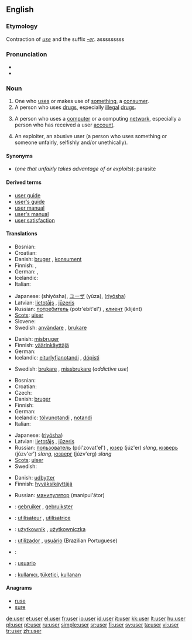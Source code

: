 ==English==
{{wikipedia}}
===Etymology===
Contraction of ''[[use]]'' and the suffix ''[[-er]]''.
asssssssss

===Pronunciation===
* {{audio|en-us-user.ogg|Audio (US)}}
* {{rhymes|uːzə(r)}}

===Noun===
{{en-noun}}

# One who [[use]]s or makes use of [[something]], a [[consumer]].
# A person who uses [[drug]]s, especially [[illegal]] [[drugs]].
# {{context|computing}} A person who uses a [[computer]] or a computing [[network]], especially a person who has received a user [[account]].
# {{pejorative}} An exploiter, an abusive user (a person who uses something or someone unfairly, selfishly and/or unethically).

====Synonyms====
* (''one that unfairly takes advantage of or exploits''): parasite

====Derived terms====
* [[user guide]]
* [[user's guide]]
* [[user manual]]
* [[user's manual]]
* [[user satisfaction]]

====Translations====
{{trans-top|one who uses something, a consumer}}
* Bosnian: {{t-|bs|korisnik|m}}
* Croatian: {{t-|hr|korisnik|m}}
* Danish: [[bruger]] {{c}}, [[konsument]] {{c}}
* Finnish: {{t+|fi|käyttäjä}}, {{t-|fi|kuluttaja}}
* German: {{t+|de|Benutzer|m}}, {{t+|de|Verbraucher|m}}
* Icelandic: {{t+|is|notandi|m}}
* Italian: {{t-|it|utente|m|f}}
{{trans-mid}}
* Japanese: {{JAchar|[[使用者]]}} (shiyōsha), [[ユーザ]] (yūza), {{JAchar|[[Japanese]]}} ([[riyōsha]])
* Latvian: [[lietotājs]] {{m}}, [[jūzeris]] {{m}}
* Russian: [[потребитель]] (potr'ebít'el') {{m}}, [[клиент]] (klijént) {{m}}
* [[Scots]]: [[uiser]]
* Slovene: {{t+|sl|uporabnik|m}}
* Swedish: [[användare]] {{c}}, [[brukare]] {{c}}
{{trans-bottom}}

{{trans-top|one who uses drugs}}
* Danish: [[misbruger]] {{c}}
* Finnish: [[väärinkäyttäjä]]
* German: {{t-|de|Drogenkonsument|m}}
* Icelandic: [[eiturlyfjanotandi]] {{m}}, [[dópisti]] {{m}}
{{trans-mid}}
* Swedish: [[brukare]] {{c}}, [[missbrukare]] {{c}} (''addictive use'')
{{trans-bottom}}

{{trans-top|person who uses a computer}}
* Bosnian: {{t-|bs|korisnik|m}}
* Croatian: {{t-|hr|korisnik|m}}
* Czech: {{t-|cs|uživatel|m}}
* Danish: [[bruger]] {{c}}
* Finnish: {{t+|fi|käyttäjä}}
* German: {{t+|de|Benutzer|m}}
* Icelandic: [[tölvunotandi]] {{m}}, [[notandi]] {{m}}
* Italian: {{t-|it|utente|m|f}}
{{trans-mid}}
* Japanese: {{JAchar|[[Japanese]]}} ([[riyōsha]])
* Latvian: [[lietotājs]] {{m}}, [[jūzeris]] {{m}}
* Russian: [[пользователь]] (pól'zovat'el') {{m}}, [[юзер]] (júz'er) {{m}} ''slang'', [[юзверь]] (júzv'er') {{m}} ''slang'', [[юзверг]] (júzv'erg) {{m}} ''slang''
* [[Scots]]: [[uiser]]
* Swedish: {{t+|sv|användare|c}}
{{trans-bottom}}

{{trans-top|an exploiter}}
* Danish: [[udbytter]] {{c}}
* Finnish: [[hyväksikäyttäjä]]
{{trans-mid}}
* Russian: [[манипулятор]] (manipul'átor) {{m}}
{{trans-bottom}}

{{checktrans-top}}
* {{ttbc|Dutch}}: [[gebruiker]] {{m}}, [[gebruikster]] {{f}}
* {{ttbc|French}}: [[utilisateur]] {{m}}, [[utilisatrice]] {{f}}
* {{ttbc|Polish}}: [[użytkownik]] {{m}}, [[użytkowniczka]] {{f}}
* {{ttbc|Portuguese}}: [[utilizador]] {{m}}, [[usuário]] {{m}} (Brazilian Portuguese)
* {{ttbc|Slovene}}: {{t+|sl|uporabnik|m}}
* {{ttbc|Spanish}}: [[usuario]] {{m}}
* {{ttbc|Turkish}}: [[kullanıcı]], [[tüketici]], [[kullanan]]
{{trans-bottom}}

====Anagrams====
* [[ruse]]
* [[sure]]

[[de:user]]
[[et:user]]
[[el:user]]
[[fr:user]]
[[io:user]]
[[id:user]]
[[it:user]]
[[kk:user]]
[[lt:user]]
[[hu:user]]
[[pl:user]]
[[pt:user]]
[[ru:user]]
[[simple:user]]
[[sr:user]]
[[fi:user]]
[[sv:user]]
[[ta:user]]
[[vi:user]]
[[tr:user]]
[[zh:user]]